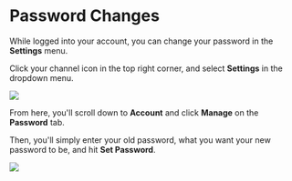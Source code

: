 # Password Changes

While logged into your account, you can change your password in the **Settings** menu.

Click your channel icon in the top right corner, and select **Settings** in the dropdown menu.

![](https://i.imgur.com/jnjajPu.jpg)

From here, you'll scroll down to **Account** and click **Manage** on the **Password** tab.

Then, you'll simply enter your old password, what you want your new password to be, and hit **Set Password**.

![](https://i.imgur.com/OKtlKuY.png)